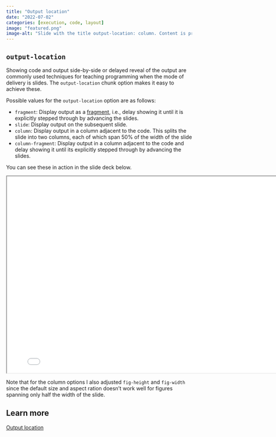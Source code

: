 ```yaml
---
title: "Output location"
date: "2022-07-02"
categories: [execution, code, layout]
image: "featured.png"
image-alt: "Slide with the title output-location: column. Content is presented in two columns. On the left is the code, which has the chunk options output-location: column as well as fig-width: 6 and fig-height: 4. The code uses ggplot2 to create a scatterplot of penguin bill depth vs. length, colored by species. On the right is output showing this plot."
---
```


## `output-location`

Showing code and output side-by-side or delayed reveal of the output are commonly used techniques for teaching programming when the mode of delivery is slides.
The `output-location` chunk option makes it easy to achieve these.

Possible values for the `output-location` option are as follows:

-   `fragment`: Display output as a [fragment](https://quarto.org/docs/presentations/revealjs/advanced.html#fragments), i.e., delay showing it until it is explicitly stepped through by advancing the slides.
-   `slide`: Display output on the subsequent slide.
-   `column`: Display output in a column adjacent to the code. This splits the slide into two columns, each of which span 50% of the width of the slide
-   `column-fragment`: Display output in a column adjacent to the code and delay showing it until its explicitly stepped through by advancing the slides.

You can see these in action in the slide deck below.

```{=html}
<iframe width="800px" height="533px" src="../../demo/output-location.html"></iframe>
```
Note that for the column options I also adjusted `fig-height` and `fig-width` since the default size and aspect ration doesn't work well for figures spanning only half the width of the slide.

## Learn more

[Output location](https://quarto.org/docs/presentations/revealjs/#output-location)
